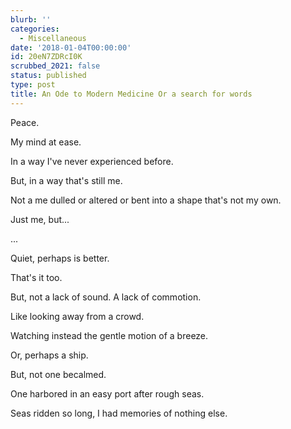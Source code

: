 ```yaml
---
blurb: ''
categories:
  - Miscellaneous
date: '2018-01-04T00:00:00'
id: 20eN7ZDRcI0K
scrubbed_2021: false
status: published
type: post
title: An Ode to Modern Medicine Or a search for words
---
```


Peace.

My mind at ease.

In a way I've never experienced before.

But, in a way that's still me.

Not a me dulled or altered or bent into a shape that's not my own.

Just me, but...

...

Quiet, perhaps is better.

That's it too.

But, not a lack of sound. A lack of commotion.

Like looking away from a crowd.

Watching instead the gentle motion of a breeze.

Or, perhaps a ship.

But, not one becalmed.

One harbored in an easy port after rough seas.

Seas ridden so long, I had memories of nothing else.
